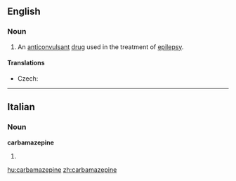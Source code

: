 ==English==

===Noun===
{{wikipedia}}
{{en-noun|-}}

# An [[anticonvulsant]] [[drug]] used in the treatment of [[epilepsy]].

====Translations====
{{trans-top|anticonvulsant drug used in the treatment of epilepsy}}
* Czech: {{t-|cs|karbamazepin|m}}
{{trans-mid}}
{{trans-bottom}}

----

==Italian==

===Noun===
'''carbamazepine''' {{f}}

# {{plural of|[[carbamazepina]]|lang=Italian}}

[[hu:carbamazepine]]
[[zh:carbamazepine]]